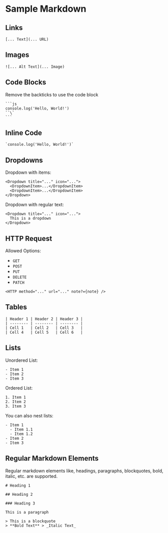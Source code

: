 # Sample Markdown

## Links

```mdx
[... Text](... URL)
```

## Images

```mdx
![... Alt Text](... Image)
```

## Code Blocks

Remove the backticks to use the code block

````mdx
```js
console.log('Hello, World!')
``\`
```
````

## Inline Code

```mdx
`console.log('Hello, World!')`
```

## Dropdowns

Dropdown with items:

```mdx
<Dropdown title="..." icon="...">
  <DropdownItem>...</DropdownItem>
  <DropdownItem>...</DropdownItem>
</Dropdown>
```

Dropdown with regular text:

```mdx
<Dropdown title="..." icon="...">
  This is a dropdown
</Dropdown>
```

## HTTP Request

Allowed Options:

- `GET`
- `POST`
- `PUT`
- `DELETE`
- `PATCH`

```mdx
<HTTP method="..." url="..." note?={note} />
```

## Tables

```mdx
| Header 1 | Header 2 | Header 3 |
| -------- | -------- | -------- |
| Cell 1   | Cell 2   | Cell 3   |
| Cell 4   | Cell 5   | Cell 6   |
```

## Lists

Unordered List:

```mdx
- Item 1
- Item 2
- Item 3
```

Ordered List:

```mdx
1. Item 1
2. Item 2
3. Item 3
```

You can also nest lists:

```mdx
- Item 1
  - Item 1.1
  - Item 1.2
- Item 2
- Item 3
```

## Regular Markdown Elements

Regular markdown elements like, headings, paragraphs, blockquotes, bold, italic, etc. are supported.

```mdx
# Heading 1

## Heading 2

### Heading 3

This is a paragraph

> This is a blockquote
> **Bold Text** > _Italic Text_
```
